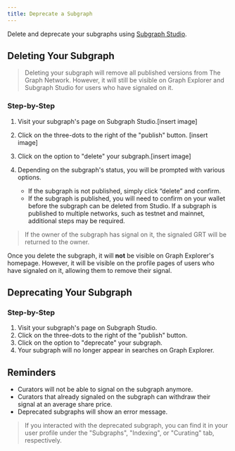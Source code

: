 ```yaml
---
title: Deprecate a Subgraph
---
```


Delete and deprecate your subgraphs using [Subgraph Studio](https://thegraph.com/studio/).

## Deleting Your Subgraph

> Deleting your subgraph will remove all published versions from The Graph Network. However, it will still be visible on Graph Explorer and Subgraph Studio for users who have signaled on it.

### Step-by-Step

1. Visit your subgraph's page on Subgraph Studio.[insert image]
2. Click on the three-dots to the right of the "publish" button. [insert image]
3. Click on the option to "delete" your subgraph.[insert image]
4. Depending on the subgraph's status, you will be prompted with various options.

   - If the subgraph is not published, simply click “delete” and confirm.
   - If the subgraph is published, you will need to confirm on your wallet before the subgraph can be deleted from Studio. If a subgraph is published to multiple networks, such as testnet and mainnet, additional steps may be required.

> If the owner of the subgraph has signal on it, the signaled GRT will be returned to the owner.

Once you delete the subgraph, it will **not** be visible on Graph Explorer's homepage. However, it will be visible on the profile pages of users who have signaled on it, allowing them to remove their signal.

## Deprecating Your Subgraph

### Step-by-Step

1. Visit your subgraph's page on Subgraph Studio.
2. Click on the three-dots to the right of the "publish" button.
3. Click on the option to "deprecate" your subgraph.
4. Your subgraph will no longer appear in searches on Graph Explorer.

## Reminders

- Curators will not be able to signal on the subgraph anymore.
- Curators that already signaled on the subgraph can withdraw their signal at an average share price.
- Deprecated subgraphs will show an error message.

> If you interacted with the deprecated subgraph, you can find it in your user profile under the "Subgraphs", "Indexing", or "Curating" tab, respectively.
